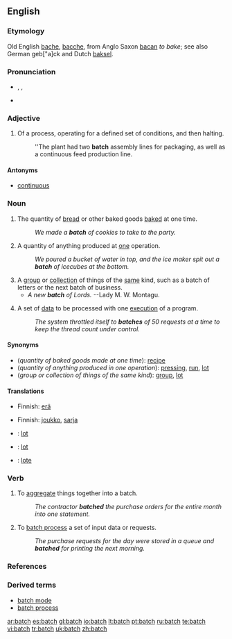 ==English==

===Etymology===
Old English [[bache]], [[bacche]], from Anglo Saxon [[bacan]] ''to bake''; see also German geb["a]ck and Dutch [[baksel]].

{{etystub}}

===Pronunciation===
*{{AHD|băch}}, {{IPA|/bætʃ/}}, {{SAMPA|/<tt>b{tS</tt>/}}
*{{rhymes|ætʃ}}

===Adjective===
{{en-adj|-}}

# Of a process, operating for a defined set of conditions, and then halting.
#:''The plant had two '''batch''' assembly lines for packaging, as well as a continuous feed production line.

====Antonyms====
* [[continuous]]

===Noun===
{{en-noun|es}}

# The quantity of [[bread]] or other baked goods [[bake]]d at one time.
#:''We made a '''batch''' of cookies to take to the party.''
# A quantity of anything produced at [[one]] operation.
#:''We poured a bucket of water in top, and the ice maker spit out a '''batch''' of icecubes at the bottom.''
# A [[group]] or [[collection]] of things of the [[same]] kind, such as a batch of letters or the next batch of business.
#* ''A new '''batch''' of Lords.'' --Lady M. W. Montagu.
# {{computing}} A set of [[data]] to be processed with one [[execute|execution]] of a program.
#:''The system throttled itself to '''batches''' of 50 requests at a time to keep the thread count under control.''

====Synonyms====
*(''quantity of baked goods made at one time''): [[recipe]]
*(''quantity of anything produced in one operation''): [[pressing]], [[run]], [[lot]]
*(''group or collection of things of the same kind''): [[group]], [[lot]]

====Translations====
{{trans-top|quantity of baked goods made at one time}}
{{trans-mid}}
{{trans-bottom}}

{{trans-top|quantity of anything produced in one operation}}
*Finnish: [[erä]]
{{trans-mid}}
{{trans-bottom}}

{{trans-top|group or collection of things of the same kind}}
*Finnish: [[joukko]], [[sarja]]
{{trans-mid}}
{{trans-bottom}}

{{checktrans}}
*{{ttbc|Dutch}}: [[lot]] {{n}}
*{{ttbc|French}}: [[lot]] {{m}}
*{{ttbc|Spanish}}: [[lote]] {{m}}

===Verb===
{{en-verb|batches|batching|batched}}

# To [[aggregate]] things together into a batch.
#:''The contractor '''batched''' the purchase orders for the entire month into one statement.''
# {{computing}} To [[batch process]] a set of input data or requests.
#:''The purchase requests for the day were stored in a queue and '''batched''' for printing the next morning.''

===References===
{{R:Webster 1913}}

===Derived terms===
*[[batch mode]]
*[[batch process]]

[[ar:batch]]
[[es:batch]]
[[gl:batch]]
[[io:batch]]
[[lt:batch]]
[[pt:batch]]
[[ru:batch]]
[[te:batch]]
[[vi:batch]]
[[tr:batch]]
[[uk:batch]]
[[zh:batch]]